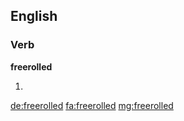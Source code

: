 ==English==

===Verb===
'''freerolled'''

# {{past of|freeroll}}

[[de:freerolled]]
[[fa:freerolled]]
[[mg:freerolled]]